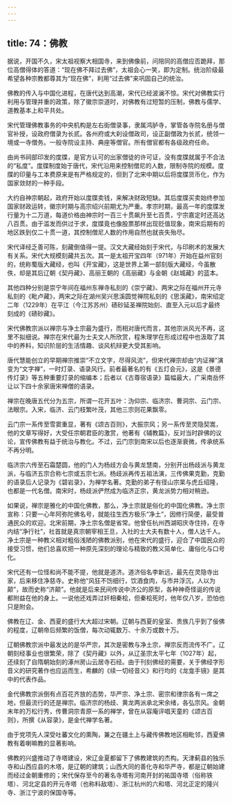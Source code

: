 ```yaml
---
---
---
```

title: 74：佛教
---



据说，开国不久，宋太祖视察大相国寺，来到佛像前，问陪同的高僧应否跪拜，那位高僧得体的答道：“现在佛不拜过去佛”，太祖会心一笑，即为定制。统治阶级最希望各种宗教都尊其为“现在佛”，利用“过去佛”来巩固自己的统治。

佛教的传入与中国化进程，在唐代达到高潮，宋代已经波澜不惊。宋代对佛教实行利用与管理并重的政策，除了徽宗崇道时，对佛教有过短暂的压制，佛教与儒学、道教基本上和平共处。

宋代管理佛教事务的中央机构是左右街僧录事，隶属鸿胪寺，掌管各寺院名册与僧官补授，设政府僧录为长贰。各州府或大刹设僧政司，设正副僧政为长贰，统领一境或一寺僧务。一般寺院设主持、典座等僧官。所有僧官都有各级政府任命。

由尚书祠部印发的度牒，是官方认可的出家僧徒的许可证，没有度牒就属于不合法的“私度”。度牒制度始于唐代，宋代沿用来控制僧尼的人数，限制寺院的规模。度牒的印量与工本费原来是有严格规定的，但到了北宋中期以后将度牒货币化，作为国家敛财的一种手段。

大约自神宗朝起，政府开始以度牒卖钱，来解决财政短缺。其后度牒买卖始终参加国家财政运转，徽宗时期与高宗绍兴前期尤为严重。孝宗时期，最高一年的度牒发行量为十二万道，每道价格由神宗时一百三十贯飙升至七百贯，宁宗嘉定时还高达八百贯。由于滥发而供过于求，度牒竟也像股票那样出现贬值现象，南宋后期有的地区跌到仅二十贯一道，其控制僧尼人数的作用自然也就丧失殆尽。

宋代译经乏善可陈，刻藏倒值得一提。汉文大藏经始刻于宋代，与印刷术的发展大有关系。宋代大规模刻藏共五次。其一是太祖开宝四年（971年）开始在益州官刻的，统称蜀版大藏经，也叫《开宝藏》，这是世界上第一部刻版大藏经，今虽散佚，却是其后辽朝《契丹藏》、高丽王朝的《高丽藏》与金朝《赵城藏》的蓝本。

其他四种分别是崇宁年间在福州东禅寺私刻的《崇宁藏》、两宋之际在福州开元寺私刻的《毗卢藏》，两宋之际在湖州吴兴思溪圆觉禅院私刻的《思溪藏》，南宋绍定二年（1229年）在平江（今江苏苏州）碛砂延圣禅院始刻、直至入元以后才最终刻成的《碛砂藏》。

宋代佛教宗派以禅宗与净土宗最为盛行，而相对唐代而言，其他宗派风光不再，这里不拟细说。禅宗在宋代最为士夫文人所欣赏，程朱理学在形成过程中也汲取了其中的养料，知识阶层的生活情趣、谈风机辩更大受其影响。

唐代慧能创立的早期禅宗推崇“不立文字，尽得风流”，但宋代禅宗却由“内证禅”演变为“文字禅”，一时灯录、语录风行。前者最著名的有《五灯会元》，这是《景德传灯录》等五种重要灯录的缩编本；后者以《古尊宿语录》篇幅最大，广采南岳怀让以下四十余家唐宋禅僧的语录。

禅宗在晚唐五代分为五宗，所谓一花开五叶：沩仰宗、临济宗、曹洞宗、云门宗、法眼宗。入宋，临济、云门枝繁叶茂，其他三宗则花果飘零。

云门宗一系传至雪窦重显，著有《颂古百则》，大振宗风；另一系传至灵隐契嵩，他的文章写得好，大受任宗朝君臣的激赏，他著有《辅教篇》，反对当时辟佛的议论，宣传佛教有益于统治与教化。不过，云门宗到南宋以后也逐渐衰微，传承统系不再分明。

临济宗六传至石霜楚圆，他的门人为杨歧方会与黄龙慧南，分别开出杨歧派与黄龙派，与临济五宗合称七宗或五宗七派。杨歧派再传五祖法演，三传佛果克勤，克勤的语录后人记录为《碧岩录》，为禅学名著。克勤的弟子有径山宗杲与虎丘绍隆，也都是一代名僧。南宋时，杨歧派俨然成为临济正宗，黄龙派势力相对稍逊。

如果说，禅宗是雅化的中国化佛教，那么，净土宗就是俗化的中国化佛教。净土宗宣称：只要一心年阿弥陀佛名号，就能往生西方极乐“净土”，因修行简便，最受普通民众的欢迎。北宋前期，净土宗名僧是省常。他曾任杭州西湖昭庆寺住持，在寺内结“净行社”，社首就是真宗朝宰相王旦，入社的士大夫有数十人，僧人达千人。净土宗是一种教义相对粗俗浅陋的佛教派别，他在宋代的盛行，迎合了中国民众的接受习惯，他们总喜欢把一种原先深刻的理论与精致的教义简单化、庸俗化与口号化。

宋代还有一位怪和尚不能不提，他就是道济。道济俗名李新远，最先在灵隐寺出家，后来移住净慈寺。史称他“风狂不饬细行，饮酒食肉，与市井浮沉，人以为颠”，故而史称“济颠”。他就是后来民间传说中济公的原型，各种神奇怪诞的传说都附益在他的身上。一说他还戏弄过奸相秦桧，但秦桧死时，他年仅八岁，恐怕也只是附会。

佛教在辽、金、西夏的盛行大大超过宋朝。辽朝与西夏的皇室、贵族几乎到了佞佛的程度，辽朝帝后频繁的饭僧，每次动辄数万、十余万或数十万。

辽朝佛教宗派中最发达的是华严宗，其次是密教与净土宗，禅宗反而流传不广。辽朝刻经事业也很繁荣，除了《契丹藏》以外，从辽圣宗太平七年（1027年）起，还续刻了自隋朝始刻的涿州房山云居寺石经。由于刊刻佛经的需要，关于佛经字形音义的研究著作也应运而生，希麟的《续一切经音义》和行均的《龙龛手镜》是其中的代表作品。

金代佛教宗派倒有点百花齐放的态势，华严宗、净土宗、密宗和律宗各有一席之地，但最流行的还是禅宗。临济宗的杨歧、黄龙两派承北宋余绪，各弘宗风。金朝末年的万松行秀，传曹洞宗青原一系的禅学，曾在从容庵评唱天童的《颂古百则》，所撰《从容录》，是金代禅学名著。

由于党项先人深受吐蕃文化的熏陶，兼之在疆土上与藏传佛教地区相毗邻，西夏佛教有着喇嘛教的显著影响。

佛教的兴盛推动了寺塔建设，宋辽金夏都留下了佛教建筑的杰构。天津蓟县的独乐寺和山西应县的木塔，是辽朝的建筑；山西大同的善化寺和华严寺，都是辽朝始建而经过金朝重修的；宋代保存至今的著名寺塔有河南开封的祐国寺塔（俗称铁塔）、河北定县的开元寺塔（也称料敌塔）、浙江杭州的六和塔、河北正定的隆兴寺、浙江宁波的保国寺等。